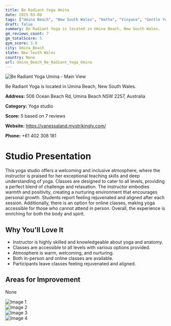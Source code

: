 ```yaml
---
title: Be Radiant Yoga Umina
date: 2025-03-08
tags: ["Umina Beach", "New South Wales", "Hatha", "Vinyasa", "Gentle Yoga", "inclusive", "welcoming", "Umina Beach"]  
draft: false
summary: Be Radiant Yoga is located in Umina Beach, New South Wales.
gm_reviews_count: 7
gm_totalScore: 5
gym_score: 3.0
city: Umina_Beach
state: New South Wales
country: None
url: Umina_Beach_Be_Radiant_Yoga_Umina
---
```


<div className="aspect-[16/9] relative my-8">
  <img 
    src="https://lh5.googleusercontent.com/p/AF1QipOPggPpCTqax1ez_L5ua3IUHD1ZSpXL0sADyt6O=w1920-h1080-k-no"
    alt="Be Radiant Yoga Umina - Main View"
    className="object-cover absolute inset-0 w-full h-full rounded-lg"
  />
</div>

Be Radiant Yoga is located in Umina Beach, New South Wales.

**Address:** 506 Ocean Beach Rd, Umina Beach NSW 2257, Australia

**Category:** Yoga studio

**Score:** 5 based on 7 reviews

**Website:** https://vanessaland.mystrikingly.com/

**Phone:** +61 402 308 181

# Studio Presentation

This yoga studio offers a welcoming and inclusive atmosphere, where the instructor is praised for her exceptional teaching skills and deep understanding of yoga. Classes are designed to cater to all levels, providing a perfect blend of challenge and relaxation. The instructor embodies warmth and positivity, creating a nurturing environment that encourages personal growth. Students report feeling rejuvenated and aligned after each session. Additionally, there is an option for online classes, making yoga accessible for those who cannot attend in person. Overall, the experience is enriching for both the body and spirit.



## Why You'll Love It

- Instructor is highly skilled and knowledgeable about yoga and anatomy.
- Classes are accessible to all levels with various options provided.
- Atmosphere is warm, welcoming, and nurturing.
- Both in-person and online classes are available.
- Participants leave classes feeling rejuvenated and aligned.

## Areas for Improvement

None

<div className="grid grid-cols-1 xl:grid-cols-2 gap-4 my-8">
<div className="aspect-[4/3] relative"><img src="https://lh3.googleusercontent.com/gps-cs-s/AB5caB9GojZzkUozPs15xRn8n3XYCmArHt1NKUfK8dZRlVirEzsfJBnyfD_0LfAIEuviHrlNciiG-1fkveXgqWqVbFpTWMQrkgPxaZz_CKcxBHuT15yP4lPuDt3WA080yzE-uu_GhFH1=w1920-h1080-k-no" alt="Image 1" className="object-cover absolute inset-0 w-full h-full rounded-lg" /></div>
<div className="aspect-[4/3] relative"><img src="https://lh3.googleusercontent.com/gps-cs-s/AB5caB-DZ4ZAHStdG8YrTfteDSAte2uydKv_y6_dL0q0tlFEy2FvKYXg8aq48_pBpxIE3SMFs-pjt4TndRzllXjo8HpZBMyORXaaJRzL8M78BZVyimWCSVHQVktCzwGMa2QI2snm8NGH=w1920-h1080-k-no" alt="Image 2" className="object-cover absolute inset-0 w-full h-full rounded-lg" /></div>
<div className="aspect-[4/3] relative"><img src="https://lh3.googleusercontent.com/gps-cs-s/AB5caB8eK3V8_BvvnX4fZDpD6R9cbIiaSq1Nyr0mqpbP-KdqXSMVwm8-IWThfNn7OlsLYJjPPyQcfJUB9VkDmjUizjvi7ijVeKgpAVH9MNXrtNR7TFIurfinU70xuFVLW6A0q6M3aRU=w1920-h1080-k-no" alt="Image 3" className="object-cover absolute inset-0 w-full h-full rounded-lg" /></div>
<div className="aspect-[4/3] relative"><img src="https://lh3.googleusercontent.com/gps-cs-s/AB5caB-y0MrM8kejJZbILf4w9IrEZNSfyIU4O4RhLMzAtYgCcCZLCi6JRiZoaNlWbkz8OhWgcyiUxLR4TF5oJmw0_F2E5ldsF_93Cwz2HxKf6u6FfiRiBD6okelrNqoWbTiROh9w2iWm=w1920-h1080-k-no" alt="Image 4" className="object-cover absolute inset-0 w-full h-full rounded-lg" /></div>
</div>